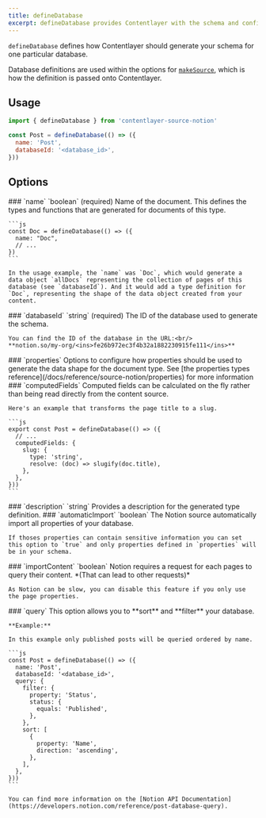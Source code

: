 ```yaml
---
title: defineDatabase
excerpt: defineDatabase provides Contentlayer with the schema and configuration when using local files as the content source.
---
```


`defineDatabase` defines how Contentlayer should generate your schema for one particular database.

Database definitions are used within the options for [`makeSource`](/docs/reference/source-notion/make-source), which is how the definition is passed onto Contentlayer.

## Usage

```js
import { defineDatabase } from 'contentlayer-source-notion'

const Post = defineDatabase(() => ({
  name: 'Post',
  databaseId: '<database_id>',
}))
```

## Options

<OptionsTable>
  <OptionTitle>
    ### `name`
    `boolean` (required)
  </OptionTitle>
  <OptionDescription>
    Name of the document. This defines the types and functions that are generated for documents of this type.

    ```js
    const Doc = defineDatabase(() => ({
      name: "Doc",
      // ...
    })
    ```

    In the usage example, the `name` was `Doc`, which would generate a data object `allDocs` representing the collection of pages of this database (see `databaseId`). And it would add a type definition for `Doc`, representing the shape of the data object created from your content.

  </OptionDescription>
  <OptionTitle>
    ### `databaseId`
    `string` (required)
  </OptionTitle>
  <OptionDescription>
    The ID of the database used to generate the schema.

    You can find the ID of the database in the URL:<br/>
    **notion.so/my-org/<ins>fe26b972ec3f4b32a1882230915fe111</ins>**

  </OptionDescription>
  <OptionTitle>
    ### `properties`

  </OptionTitle>
  <OptionDescription>
    Options to configure how properties should be used to generate the data shape for the document type. See [the properties types reference](/docs/reference/source-notion/properties) for more information
  </OptionDescription>
  <OptionTitle>
    ### `computedFields`

  </OptionTitle>
  <OptionDescription>
    Computed fields can be calculated on the fly rather than being read directly from the content source.

    Here's an example that transforms the page title to a slug.

    ```js
    export const Post = defineDatabase(() => ({
      // ...
      computedFields: {
        slug: {
          type: 'string',
          resolve: (doc) => slugify(doc.title),
        },
      },
    }))
    ```

  </OptionDescription>
  <OptionTitle>
    ### `description`
    `string`
  </OptionTitle>
  <OptionDescription>
    Provides a description for the generated type definition.
  </OptionDescription>
  <OptionTitle>
    ### `automaticImport`
    `boolean`
  </OptionTitle>
  <OptionDescription>
    The Notion source automatically import all properties of your database.

    If thoses properties can contain sensitive information you can set this option to `true` and only properties defined in `properties` will be in your schema.

  </OptionDescription>
  <OptionTitle>
    ### `importContent`
    `boolean`
  </OptionTitle>
  <OptionDescription>
    Notion requires a request for each pages to query their content. *(That can lead to other requests)*

    As Notion can be slow, you can disable this feature if you only use the page properties.

  </OptionDescription>
  <OptionTitle>
    ### `query`

  </OptionTitle>
  <OptionDescription>
    This option allows you to **sort** and **filter** your database.

    **Example:**

    In this example only published posts will be queried ordered by name.

    ```js
    const Post = defineDatabase(() => ({
      name: 'Post',
      databaseId: '<database_id>',
      query: {
        filter: {
          property: 'Status',
          status: {
            equals: 'Published',
          },
        },
        sort: [
          {
            property: 'Name',
            direction: 'ascending',
          },
        ],
      },
    }))
    ```

    You can find more information on the [Notion API Documentation](https://developers.notion.com/reference/post-database-query).

  </OptionDescription>
</OptionsTable>
